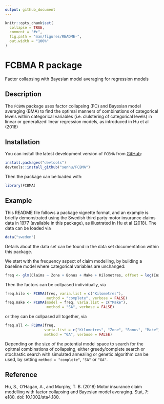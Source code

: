 ```yaml
---
output: github_document
---
```


<!-- README.md is generated from README.Rmd. Please edit that file -->

```r
knitr::opts_chunk$set(
  collapse = TRUE,
  comment = "#>",
  fig.path = "man/figures/README-",
  out.width = "100%"
)
```
# FCBMA R package

Factor collapsing with Bayesian model averaging for regression models

## Description

The `FCBMA` package uses factor collapsing (FC) and Bayesian model averaging (BMA) to find the optimal manners of combinations of categorical levels within categorical variables (i.e. clulstering of categorical levels) in linear or generalized linear regression models, as introduced in Hu et al (2018)

## Installation

You can install the latest development version of `FCBMA` from [GitHub](https://github.com/senhu/FCBMA): 
``` r
install.packages("devtools")
devtools::install_github("senhu/FCBMA")
```
Then the package can be loaded with:
``` r
library(FCBMA)
```

## Example

This README file follows a package vignette format, and an example is briefly demonstrated using the Swedish third party motor insurance claims data in 1977 (available in this package), as illustrated in Hu et al (2018). 
The data can be loaded via
```r
data("sweden")
```
Details about the data set can be found in the data set documentation within this package. 

We start with the frequency aspect of claim modelling, by building a baseline model where categorical variables are unchanged:
``` r
freq <- glm(Claims ~ Zone + Bonus + Make + Kilometres, offset = log(Insured), data = sweden, family = "poisson")
```
Then the factors can be collpased individually, via
``` r
freq.kilo <- FCBMA(freq, varia.list = c("Kilometres"),
                   method = "complete", verbose = FALSE)
freq.make <- FCBMA(model = freq, varia.list = c("Make"),
                   method = "SA", verbose = FALSE)
```
or they can be collpased all together, via
``` r
freq.all <- FCBMA(freq, 
                  varia.list = c("Kilometres", "Zone", "Bonus", "Make"),
                  method = "GA", verbose = FALSE)
```
Depending on the size of the potential model space to search for the opitmal combinations of collapsing, either greedy/complete search or stochastic search with simulated annealing or genetic algorithm can be used, by setting `method = "complete"`, `"SA"` or `"GA"`. 

## Reference

Hu, S., O'Hagan, A., and Murphy, T. B. (2018) Motor insurance claim modelling with factor collapsing and Bayesian model averaging. Stat, 7: e180. doi: 10.1002/sta4.180.
